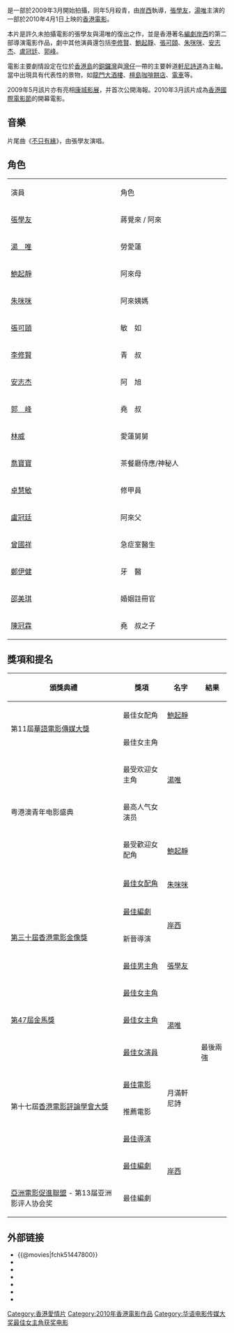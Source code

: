{{Infobox Film
| name               = 月滿軒尼詩
| original_name      = ''{{lang|en|Crossing Hennessy}}''
| image              = Crossing hennessy.jpg
| cn_image           =
| hk_image           =
| tw_image           =
| caption            = 
| director           = [[岸西|岸西]]
| executive_producer = [[江志強|江志強]]<br />[[千葉龍平|千葉龍平]]<br />[[薛文熹|薛文熹]]<br />[[宋岱|宋岱]]
| producer           = [[鄭劍鋒|鄭劍鋒]]<br />[[奚仲文|奚仲文]]<br />[[張康達|張康達]]
| producer_2         = 王志斌
| writer             = 岸西
| narrator           = 
| starring           = [[張學友|張學友]]<br />[[湯唯|湯唯]]<br />[[李修賢|李修賢]]<br />[[張可頤|張可頤]]<br />[[鮑起靜|鮑起靜]]<br />[[安志傑|安志傑]]
| music              = [[褚振東|褚振東]]
| endtheme           = 《不只有緣》／張學友
| cinematography     = [[潘恒生|潘恒生]]（[[HKSC|HKSC]]）
| editing            = [[鄺志良|鄺志良]]（[[HKSE|HKSE]]）
| studio             = 
| distributor        = [[安樂影片有限公司|安樂影片有限公司]]<br />[[發行工作室_(香港)_有限公司|發行工作室 (香港) 有限公司]]
| released           = {{flagicon|HKG}}{{flagicon|MAC}}{{flagicon|ROC}}　{{Film date|2010|04|01}}<br />{{flagicon|China}}　{{Film date|2010|04|02}}<br />{{flagicon|SIN}}　{{Film date|2010|04|08}}<br />{{flagicon|MYS}}　{{Film date|2010|04|12}}
| runtime            = 105分鐘
| country            = {{HK}}
| language           = 粵語
| imdb_id            = tt1447800
| amg_id             = 1:520467
| budget             = 
| gross              = 
| preceded_by        =
| followed_by        =
| cn_name            = 
| hk_name            = 
| tw_name            = 
}}
{{engname|《月滿軒尼詩》|''Crossing Hennessy''}}是一部於2009年3月開始拍攝，同年5月殺青，由[[岸西|岸西]]執導，[[張學友|張學友]]，[[湯唯|湯唯]]主演的一部於2010年4月1日上映的[[香港電影|香港電影]]。

本片是許久未拍攝電影的張學友與湯唯的復出之作，並是香港著名[[編劇|編劇]][[岸西|岸西]]的第二部導演電影作品，劇中其他演員還包括[[李修賢|李修賢]]、[[鮑起靜|鮑起靜]]、[[張可頤|張可頤]]、[[朱咪咪|朱咪咪]]、[[安志杰|安志杰]]、[[盧冠廷|盧冠廷]]、[[郭峰_(演員)|郭峰]]。

電影主要劇情設定在位於[[香港島|香港島]]的[[銅鑼灣|銅鑼灣]]與[[灣仔|灣仔]]一帶的主要幹道[[軒尼詩道|軒尼詩道]]為主軸。當中出現具有代表性的景物，如[[龍門大酒樓|龍門大酒樓]]、[[檀島咖啡餅店|檀島咖啡餅店]]、[[香港電車|電車]]等。

2009年5月該片亦有亮相[[康城影展|康城影展]]，并首次公開海報。2010年3月該片成為[[香港國際電影節|香港國際電影節]]的開幕電影。

== 音樂 ==
片尾曲《[[不只有緣|不只有緣]]》，由張學友演唱。

== 角色 ==
{|class="wikitable" style="width:65%"
|- style="background:cornflowerblue; color:white" align=center
|style="width:12%"|演員
|style="width:12%"|角色
|-
|[[張學友|張學友]] || 蔣覺來 / 阿來
|-
|[[汤唯|湯　唯]]  ||  勞愛蓮
|-
|[[鮑起靜|鮑起靜]] || 阿來母
|-
|[[朱咪咪|朱咪咪]] || 阿來姨媽
|-
|[[張可頤|張可頤]] || 敏　如
|-
|[[李修賢|李修賢]] || 青　叔
|-
|[[安志杰|安志杰]] || 阿　旭
|-
|[[郭峰_(演員)|郭　峰]] || 堯　叔
|-
|[[林威|林威]] || 愛蓮舅舅
|-
|[[喬寶寶|喬寶寶]] || 茶餐廳侍應/神秘人
|-
|[[卓慧敏|卓慧敏]] || 修甲員
|-
|[[盧冠廷|盧冠廷]] || 阿來父
|-
|[[曾國祥|曾國祥]] || 急症室醫生
|-
|[[鄭伊健|鄭伊健]] || 牙　醫
|-
|[[邵美琪|邵美琪]] || 婚姻註冊官
|-
|[[陳冠霖|陳冠霖]] || 堯　叔之子
|}

==獎項和提名==
{| class="wikitable"
|-
! 頒獎典禮 !! 獎項 !!名字 !! 結果
|-
!rowspan="2"|第11屆[[華語電影傳媒大獎|華語電影傳媒大獎]]
!最佳女配角
![[鮑起靜|鮑起靜]]
!{{nom}}
|-
!最佳女主角
!rowspan="3"|[[湯唯|湯唯]]
!{{won}}
|-
!rowspan="3"|粤港澳青年电影盛典
!最受欢迎女主角
!{{nom}}
|-
!最高人气女演员
!{{nom}}
|-
!最受歡迎女配角
!rowspan="2"|[[鮑起靜|鮑起靜]]
!{{nom}}
|-
!rowspan="6"|[[第三十屆香港電影金像獎|第三十屆香港電影金像獎]]
!rowspan="2"|[[香港電影金像獎最佳女配角|最佳女配角]]
!{{nom}}
|-
![[朱咪咪|朱咪咪]]
!{{nom}}
|-
![[香港電影金像獎最佳編劇|最佳編劇]]
!rowspan="2"|[[岸西|岸西]]
!{{nom}}
|-
!新晉導演
!{{nom}}
|-
![[香港電影金像獎最佳男主角|最佳男主角]]
![[張學友|張學友]]
!{{nom}}
|-
![[香港電影金像獎最佳女主角|最佳女主角]]
!rowspan="3"|[[湯唯|湯唯]]
!{{nom}}
|-
![[第47屆金馬獎|第47屆金馬獎]]
![[金馬獎最佳女主角|最佳女主角]]
!{{nom}}
|-
!rowspan="5"|第十七屆[[香港電影評論學會大獎|香港電影評論學會大獎]]
![[香港電影評論學會大獎最佳女演員|最佳女演員]]
!最後兩強
|-
![[香港電影評論學會大獎最佳電影|最佳電影]]
!rowspan="2"|月滿軒尼詩
!{{nom}}
|-
!推薦電影
!{{won}}
|-
![[香港電影評論學會大獎最佳導演|最佳導演]]
!rowspan="3"|[[岸西|岸西]]
!{{nom}}
|-
![[香港電影評論學會大獎最佳編劇|最佳編劇]]
!{{won}}
|-
![[亞洲電影促進聯盟|亞洲電影促進聯盟]] - 第13届亚洲影评人协会奖
!最佳編劇
!{{nom}}
|}

==外部链接==
*{{@movies|fchk51447800}}
*{{douban}}
*{{Mtime|98725}}
*{{Amg movie|520467}}
*{{rotten-tomatoes|crossing_hennessy}}
*{{hkmdb title|13786}}
*{{imdb title|1447800}}

{{張學友}}
{{香港電影評論學會大獎最佳編劇作品|第17屆}}
{{DEFAULTSORT:Yue月}}
[[Category:香港愛情片|Category:香港愛情片]]
[[Category:2010年香港電影作品|Category:2010年香港電影作品]]
[[Category:华语电影传媒大奖最佳女主角获奖电影|Category:华语电影传媒大奖最佳女主角获奖电影]]